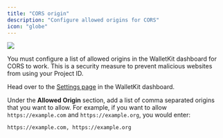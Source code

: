 ```yaml
---
title: "CORS origin"
description: "Configure allowed origins for CORS"
icon: "globe"
---
```



<Frame caption="Use the WalletKit dashboard to set Allowed Origin on the Settings page">
    <img noZoom src="/images/dashboard_cors_allowed_origin.png" />
</Frame>

You must configure a list of allowed origins in the WalletKit dashboard for CORS to work. This is a security measure to prevent malicious websites from using your Project ID.

Head over to the [Settings page](https://app.walletkit.com/settings) in the
WalletKit dashboard.

Under the **Allowed Origin** section, add a list of comma separated origins that
you want to allow. For example, if you want to allow `https://example.com` and
`https://example.org`, you would enter:

```
https://example.com, https://example.org
```
